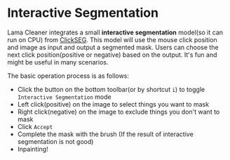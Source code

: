 
# Interactive Segmentation

Lama Cleaner integrates a small **interactive segmentation** model(so it can run on CPU) from [ClickSEG](https://github.com/XavierCHEN34/ClickSEG).
This model will use the mouse click position and image as input and output a segmented mask.
Users can choose the next click position(positive or negative) based on the output. It's fun and might be useful in many scenarios.

The basic operation process is as follows:

- Click the button on the bottom toolbar(or by shortcut `i`) to toggle `Interactive Segmentation` mode
- Left click(positive) on the image to select things you want to mask
- Right click(negative) on the image to exclude things you don't want to mask
- Click `Accept`
- Complete the mask with the brush (If the result of interactive segmentation is not good)
- Inpainting!

<YouTube youTubeId="xHdo8a4Mn2g" />
